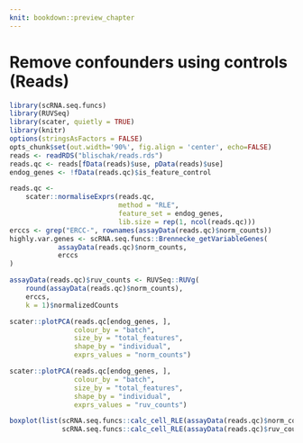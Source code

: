 ```yaml
---
knit: bookdown::preview_chapter
---
```


# Remove confounders using controls (Reads)

```r
library(scRNA.seq.funcs)
library(RUVSeq)
library(scater, quietly = TRUE)
library(knitr)
options(stringsAsFactors = FALSE)
opts_chunk$set(out.width='90%', fig.align = 'center', echo=FALSE)
reads <- readRDS("blischak/reads.rds")
reads.qc <- reads[fData(reads)$use, pData(reads)$use]
endog_genes <- !fData(reads.qc)$is_feature_control
```

```r
reads.qc <- 
    scater::normaliseExprs(reads.qc,
                           method = "RLE",
                           feature_set = endog_genes,
                           lib.size = rep(1, ncol(reads.qc)))
erccs <- grep("ERCC-", rownames(assayData(reads.qc)$norm_counts))
highly.var.genes <- scRNA.seq.funcs::Brennecke_getVariableGenes(
            assayData(reads.qc)$norm_counts,
            erccs
)
```

```r
assayData(reads.qc)$ruv_counts <- RUVSeq::RUVg(
    round(assayData(reads.qc)$norm_counts),
    erccs,
    k = 1)$normalizedCounts
```

```r
scater::plotPCA(reads.qc[endog_genes, ],
                colour_by = "batch",
                size_by = "total_features",
                shape_by = "individual",
                exprs_values = "norm_counts")
```

```r
scater::plotPCA(reads.qc[endog_genes, ],
                colour_by = "batch",
                size_by = "total_features",
                shape_by = "individual",
                exprs_values = "ruv_counts")
```

```r
boxplot(list(scRNA.seq.funcs::calc_cell_RLE(assayData(reads.qc)$norm_counts),
             scRNA.seq.funcs::calc_cell_RLE(assayData(reads.qc)$ruv_counts)))
```

